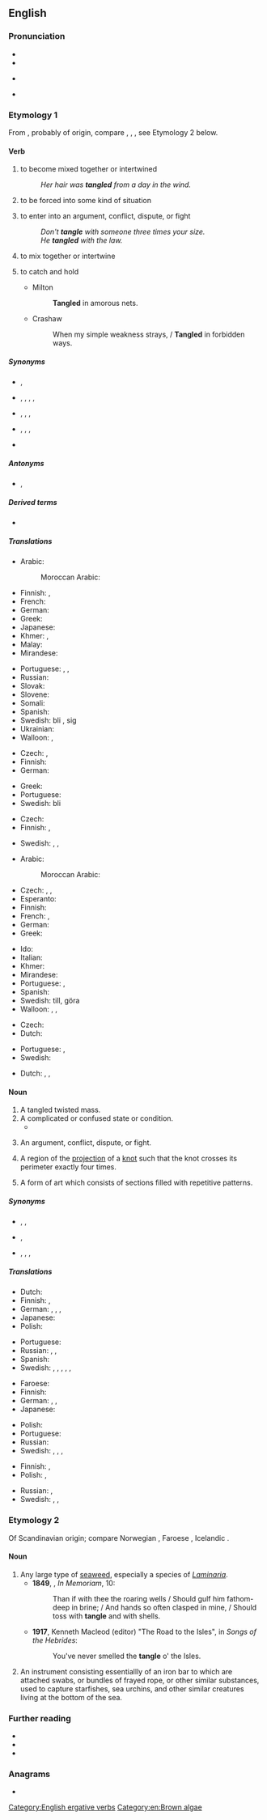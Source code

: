==English==
{{wikipedia}}

===Pronunciation===
* {{IPA|/ˈtæŋ.ɡəl/|lang=en}}
* {{audio|en-us-tangle.ogg|Audio (US)|lang=en}}
* {{lb|en|also}} {{a|US}} {{IPA|/ˈteɪŋ.ɡəl/|lang=en}}
* {{rhymes|æŋɡəl|lang=en}}

===Etymology 1===
From {{inh|en|enm|tanglen}}, probably of {{etyl|gmq|en}} origin, compare {{cog|sv|taggla|t=to disorder}}, {{cog|non|þǫngull}}, {{m|non|þang|t=tangle; seaweed}}, see Etymology 2 below.

====Verb====
{{en-verb|tangl}}

# {{lb|en|intransitive}} to become mixed together or intertwined
#: ''Her hair was '''tangled''' from a day in the wind.''
# {{lb|en|intransitive}} to be forced into some kind of situation
# {{lb|en|intransitive}} to enter into an argument, conflict, dispute, or fight
#: ''Don't '''tangle''' with someone three times your size.''
#: ''He '''tangled''' with the law.''
# {{lb|en|transitive}} to mix together or intertwine
# {{lb|en|transitive}} to catch and hold
#* Milton
#*: '''Tangled''' in amorous nets.
#* Crashaw
#*: When my simple weakness strays, / '''Tangled''' in forbidden ways.

=====Synonyms=====
* {{sense|to become mixed together or intertwined}} {{l|en|dishevel}}, {{l|en|tousle}}
* {{sense|to be forced into some kind of situation}} {{l|en|drag}}, {{l|en|drag in}}, {{l|en|embroil}}, {{l|en|sweep}}, {{l|en|sweep up}}
* {{sense|to enter into an argument, conflict, dispute, or fight}} {{l|en|argue}}, {{l|en|conflict}}, {{l|en|dispute}}, {{l|en|fight}}
* {{sense|to mix together or intertwine}} {{l|en|entangle}}, {{l|en|knot}}, {{l|en|mat}}, {{l|en|snarl}}
* {{sense|to catch and hold}} {{l|en|entrap}}

=====Antonyms=====
* {{sense|to mix together or intertwine}} {{l|en|untangle}}, {{l|en|unsnarl}}

=====Derived terms=====
* {{l|en|entangle}}

=====Translations=====
{{trans-top|to become mixed together or intertwined}}
* Arabic:
*: Moroccan Arabic: {{t|ary|تْخبّل|tr=tḵəbbəl}}
* Finnish: {{t+|fi|sotkeutua}}, {{t|fi|sotkuuntua}}
* French: {{t|fr|s'emmêler}}
* German: {{t-needed|de}}
* Greek: {{t+|el|εμπλέκω}}
* Japanese: {{t|ja|縺れる|tr=もつれる, motsureru|sc=Jpan}}
* Khmer: {{t+|km|ប្រទាក់|tr=prɑteak|sc=Khmr}}, {{t+|km|ចំពាក់|tr=cɑmpeak|sc=Khmr}}
* Malay: {{t|ms|kusut}}
* Mirandese: {{t|mwl|ambaraçar}}
{{trans-mid}}
* Portuguese: {{t|pt|enrolar-se}}, {{t+|pt|embaraçar}}, {{t+|pt|emaranhar}}
* Russian: {{t+|ru|запу́тываться}}
* Slovak: {{t-needed|sk}}
* Slovene: {{t-needed|sl}}
* Somali: {{t-needed|so}}
* Spanish: {{t+|es|enmarañarse}}
* Swedish: bli {{t+|sv|tilltrasslad}}, {{t+|sv|trassla}} sig
* Ukrainian: {{t|uk|заплутуватися|impf|sc=Cyrl}}
* Walloon: {{t+|wa|s' ecramyî}}, {{t+|wa|s' ecomeler}}
{{trans-bottom}}

{{trans-top|to be forced into some kind of situation}}
* Czech: {{t|cs|být zatažen do}}, {{t|cs|zamotat se do}}
* Finnish: {{t+|fi|sotkeutua}}
* German: {{t|de|sich verstricken}}
{{trans-mid}}
* Greek: {{t+|el|μπλέκω}}
* Portuguese: {{t+|pt|envolver}}
* Swedish: bli {{t|sv|insnärjd}}
{{trans-bottom}}

{{trans-top|to enter into an argument, conflict, dispute, or fight}}
* Czech: {{t|cs|zaplést se|pf}}
* Finnish: {{t+|fi|riidellä}}, {{t+|fi|tapella}}
{{trans-mid}}
* Swedish: {{t+|sv|gräla}}, {{t+|sv|bråka}}, {{t+|sv|tampas}}
{{trans-bottom}}

{{trans-top|to mix together or intertwine}}
* Arabic:
*: Moroccan Arabic: {{t|ary|خبّل|tr=ḵəbbəl}}
* Czech: {{t|cs|zamotat|pf}}, {{t|cs|splést|pf}}, {{t|cs|zaplést|pf}}
* Esperanto: {{t|eo|konfuzi}}
* Finnish: {{t+|fi|sotkea}}
* French: {{t+|fr|emmêler}} {{qualifier|thread, wire}}, {{t+|fr|compliquer}} {{qualifier|situation}}
* German: {{t+|de|verwirren}}
* Greek: {{t+|el|πλέκω}}
{{trans-mid}}
* Ido: {{t-needed|io}}
* Italian: {{t+|it|intrecciare}}
* Khmer: {{t|km|ធ្វើឲ្យប្រទាក់ចំពាក់គ្នា|tr=tvəə aoy prɑteak cɑmpeak knie|sc=Khmr}}
* Mirandese: {{t-needed|mwl}}
* Portuguese: {{t+|pt|emaranhar}}, {{t+|pt|misturar}}
* Spanish: {{t+|es|enmarañar}}
* Swedish: {{t+|sv|trassla}} till, göra {{t+|sv|trasslig}}
* Walloon: {{t+|wa|ecomeler}}, {{t+|wa|ecramyî}}, {{t+|wa|emacraler}}
{{trans-bottom}}

{{trans-top|to catch and hold}}
* Czech: {{t|cs|polapit|pf}}
* Dutch: {{t+|nl|verstrikken}}
{{trans-mid}}
* Portuguese: {{t+|pt|capturar}}, {{t+|pt|pegar}}
* Swedish: {{t+|sv|snärja}}
{{trans-bottom}}

{{checktrans-top}}
* Dutch: {{t-check|nl|verwarren}}, {{t-check|nl|in de war brengen}}, {{t-check|nl|compliceren}}
{{trans-mid}}
{{trans-bottom}}

====Noun====
{{en-noun}}

# A tangled twisted mass.
# A complicated or confused state or condition.
#* {{quote-magazine|date=2013-08-03|volume=408|issue=8847|magazine={{w|The Economist}}
|title=[http://www.economist.com/news/finance-and-economics/21582498-america-has-changed-way-it-measures-gdp-boundary-problems Boundary problems]
|passage=Economics is a messy discipline: too fluid to be a science, too rigorous to be an art. Perhaps it is fitting that economists’ most-used metric, gross domestic product (GDP), is a '''tangle''' too. GDP measures the total value of output in an economic territory. Its apparent simplicity explains why it is scrutinised down to tenths of a percentage point every month.}}
#: {{ux|en|I tried to sort through this '''tangle''' and got nowhere.}}
# An argument, conflict, dispute, or fight.
# {{lb|en|mathematics}} A region of the [[projection]] of a [[knot]] such that the knot crosses its perimeter exactly four times.
# A form of art which consists of sections filled with repetitive patterns.

=====Synonyms=====
* {{sense|tangled twisted mass}} {{l|en|knot}}, {{l|en|mess}}, {{l|en|snarl}}
* {{sense|complicated or confused state or condition}} {{l|en|maze}}, {{l|en|snarl}}
* {{sense|argument, conflict, dispute, or fight}} {{l|en|argument}}, {{l|en|conflict}}, {{l|en|dispute}}, {{l|en|fight}}

=====Translations=====
{{trans-top|tangled twisted mass}}
* Dutch: {{t+|nl|wirwar|m}}
* Finnish: {{t+|fi|sotku}}, {{t+|fi|vyyhti}}
* German: {{t+|de|Wirrwarr|m|n}}, {{t+|de|Durcheinander|n}}, {{t+|de|Gewirr|n}}, {{t|de|wirres Knäuel|n}}
* Japanese: {{t|ja|縺れ|tr=もつれ, motsure|sc=Jpan}}
* Polish: {{t+|pl|plątanina|f}}
{{trans-mid}}
* Portuguese: {{t|pt|emaranhado|m}}
* Russian: {{t+|ru|пу́таница|f}}, {{t+|ru|неразбери́ха|f}}, {{t+|ru|беспоря́док|m}}
* Spanish: {{t+|es|maraña|f}}
* Swedish: {{t+|sv|bråte|c}}, {{t+|sv|härva|c}}, {{t+|sv|röra|c}}, {{t+|sv|oreda|c}}, {{t+|sv|trassel|n}}, {{t+|sv|virrvarr|n}}
{{trans-bottom}}

{{trans-top|complicated or confused state or condition}}
* Faroese: {{t|fo|fløkja|f}}
* Finnish: {{t+|fi|sotku}}
* German: {{t+|de|Gewirr|n}}, {{t+|de|Durcheinander|n}}, {{t+|de|Chaos|n}}
* Japanese: {{t|ja|縺れ|tr=もつれ, motsure|sc=Jpan}}
{{trans-mid}}
* Polish: {{t+|pl|zamęt|m}}
* Portuguese: {{t|pt|emaranhado|m}}
* Russian: {{qualifier|спу́танный}} {{t+|ru|клубо́к|m}}
* Swedish: {{t+|sv|härva|c}}, {{t+|sv|röra|c}}, {{t+|sv|trassel|n}}, {{t+|sv|virrvarr|n}}
{{trans-bottom}}

{{trans-top|argument, conflict, dispute, or fight}}
* Finnish: {{t+|fi|riita}}, {{t+|fi|tappelu}}
* Polish: {{t+|pl|konflikt|m}}, {{t+|pl|spór|m}}
{{trans-mid}}
* Russian: {{t+|ru|ссо́ра|f}}, {{t+|ru|конфли́кт|m}}
* Swedish: {{t+|sv|bråk|n}}, {{t+|sv|gräl|n}}, {{t+|sv|konflikt|c}}
{{trans-bottom}}

===Etymology 2===
Of Scandinavian origin; compare Norwegian {{m|no|tongul}}, Faroese {{m|fo|tongul}}, Icelandic {{m|is|þöngull}}.

====Noun====
{{en-noun}}

# Any large type of [[seaweed]], especially a species of ''[[Laminaria]]''.
#* '''1849''', {{w|Alfred, Lord Tennyson}}, ''In Memoriam'', 10:
#*: Than if with thee the roaring wells / Should gulf him fathom-deep in brine; / And hands so often clasped in mine, / Should toss with '''tangle''' and with shells.
#* '''1917''', Kenneth Macleod (editor) "The Road to the Isles", in ''Songs of the Hebrides'':
#*:You've never smelled the '''tangle''' o' the Isles.
# {{lb|en|in the plural}} An instrument consisting essentiallly of an iron bar to which are attached swabs, or bundles of frayed rope, or other similar substances, used to capture starfishes, sea urchins, and other similar creatures living at the bottom of the sea.

===Further reading===
* {{R:Webster 1913}}
* {{R:Century 1911}}
* {{R:OneLook}}

===Anagrams===
* {{anagrams|en|langet|netlag}}

[[Category:English ergative verbs]]
[[Category:en:Brown algae]]